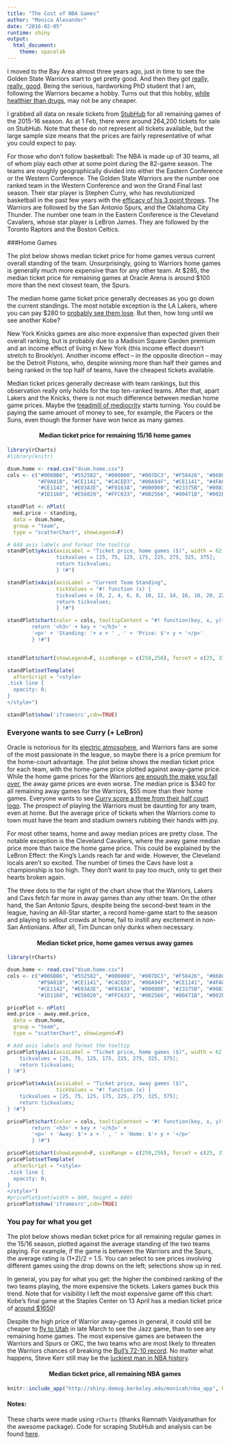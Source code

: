 ```yaml
---
title: "The Cost of NBA Games"
author: "Monica Alexander"
date: "2016-02-05"
runtime: shiny
output: 
  html_document: 
    theme: spacelab
---
```


I moved to the Bay Area almost three years ago, just in time to see the Golden State Warriors start to get pretty good. And then they got [really, really, good](https://www.youtube.com/watch?v=UdvA9w3Tmoc). Being the serious, hardworking PhD student that I am, following the Warriors became a hobby. Turns out that this hobby, [while healthier than drugs](http://www.cnn.com/2012/04/13/health/side-effects-sports-fan/), may not be any cheaper.

I grabbed all data on resale tickets from [StubHub](https://www.stubhub.com/) for all remaining games of the 2015-16 season. As at 1 Feb, there were around 264,200 tickets for sale on StubHub. Note that these do not represent all tickets available, but the large sample size means that the prices are fairly representative of what you could expect to pay. 

For those who don't follow basketball: The NBA is made up of 30 teams, all of whom play each other at some point during the 82-game season. The teams are roughly geographically divided into either the Eastern Conference or the Western Conference. The Golden State Warriors are the number one ranked team in the Western Conference and won the Grand Final last season. Their star player is Stephen Curry, who has revolutionized basketball in the past few years with the [efficacy of his 3 point throws](http://basketball-players.pointafter.com/stories/10645/stephen-curry-three-point-shooting). The Warriors are followed by the San Antonio Spurs, and the Oklahoma City Thunder. The number one team in the Eastern Conference is the Cleveland Cavaliers, whose star player is LeBron James. They are followed by the Toronto Raptors and the Boston Celtics.

###Home Games

The plot below shows median ticket price for home games versus current overall standing of the team. Unsurprisingly, going to Warriors home games is generally much more expensive than for any other team. At \$285, the median ticket price for remaining games at Oracle Arena is around \$100 more than the next closest team, the Spurs. 

The median home game ticket price generally decreases as you go down the current standings. The most notable exception is the LA Lakers, where you can pay \$280 to [probably see them lose](http://bleacherreport.com/articles/2613737-la-lakers-have-somehow-surpassed-philadelphia-76ers-as-nbas-worst). But then, how long until we see another Kobe?

New York Knicks games are also more expensive than expected given their overall ranking, but is probably due to a Madison Square Garden premium and an income effect of living in New York (this income effect doesn't stretch to Brooklyn). Another income effect -- in the opposite direction -- may be the Detroit Pistons, who, despite winning more than half their games and being ranked in the top half of teams, have the cheapest tickets available. 

Median ticket prices generally decrease with team rankings, but this observation really only holds for the top ten-ranked teams. After that, apart Lakers and the Knicks, there is not much difference between median home game prices. Maybe the [treadmill of mediocrity](http://espn.go.com/blog/truehoop/post/_/id/25914/mark-cuban-hopes-to-lose-and-lose-badly-someday) starts turning. You could be paying the same amount of money to see, for example, the Pacers or the Suns, even though the former have won twice as many games. 


<center> <h4>Median ticket price for remaining 15/16 home games</h4> </center>

```r
library(rCharts)
#library(knitr)

dsum.home <- read.csv("dsum.home.csv")
cols <- c("#006BB6", "#552582", "#000000", "#007DC3", "#F58426", "#860038", "#006BB6", 
          "#F9A01B", "#CE1141", "#C4CED3", "#00A94F", "#CE1141", "#4FA8FF", "#724C9F", 
          "#CE1142", "#E03A3E", "#F0163A", "#000000", "#23375B", "#008348", "#20385B", 
          "#1D1160", "#E56020", "#FFC633", "#002566", "#00471B", "#002B5C", "#B4975A", "#006BB6", "#001F70" )

standPlot <- nPlot(
  med.price ~ standing, 
  data = dsum.home, 
  group = "team",
  type = "scatterChart", showLegend=F)

# Add axis labels and format the tooltip
standPlot$yAxis(axisLabel = "Ticket price, home games ($)", width = 62, tickValues = "#! function (x) {    
                tickvalues = [25, 75, 125, 175, 225, 275, 325, 375];
                return tickvalues;
                } !#")

standPlot$xAxis(axisLabel = "Current Team Standing", 
                tickValues = "#! function (x) {    
                tickvalues = [0, 2, 4, 6, 8, 10, 12, 14, 16, 18, 20, 22, 24, 26, 28, 30];
                return tickvalues;
                } !#")

standPlot$chart(color = cols, tooltipContent = "#! function(key, x, y){
        return '<h3>' + key + '</h3>' + 
        '<p>' + 'Standing: '+ x + ' , ' + 'Price: $'+ y + '</p>'
        } !#")


standPlot$chart(showLegend=F, sizeRange = c(250,250), forceY = c(25, 375), forceX = c(0, 30))

standPlot$setTemplate(
  afterScript = "<style>
.tick line {
  opacity: 0;
}
</style>")

standPlot$show('iframesrc',cdn=TRUE)
```


### Everyone wants to see Curry (+ LeBron)


Oracle is notorious for its [electric atmosphere](http://abc7news.com/sports/expert-decibel-level-at-oracle-is-similar-to-jet-engine/773850/), and Warriors fans are some of the most passionate in the league, so maybe there is a price premium for  the home-court advantage. The plot below shows the median ticket price for each team, with the home-game price plotted against away-game price. While the home game prices for the Warriors [are enough the make you fall over](https://www.youtube.com/watch?v=LB4rplyj3TU), the away game prices are even worse. The median price is \$340 for all remaining away games for the Warriors, \$55 more than their home games. Everyone wants to see [Curry score a three from their half court logo](https://www.youtube.com/watch?v=F8uoujg1XgE). The prospect of playing the Warriors must be daunting for any team, even at home. But the average price of tickets when the Warriors come to town must have the team and stadium owners rubbing their hands with joy. 

For most other teams, home and away median prices are pretty close. The notable exception is the Cleveland Cavaliers, where the away game median price more than twice the home game price. This could be explained by the LeBron Effect: the King's Lands reach far and wide. However, the Cleveland locals aren't so excited. The number of times the Cavs have lost a championship is too high. They don't want to pay too much, only to get their hearts broken again. 

The three dots to the far right of the chart show that the Warriors, Lakers and Cavs fetch far more in away games than any other team. On the other hand, the San Antonio Spurs, despite being the second-best team in the league, having an All-Star starter, a record home-game start to the season and playing to sellout crowds at home, fail to instill any excitement in non-San Antionians. After all, Tim Duncan only dunks when necessary. 



<center> <h4>Median ticket price, home games versus away games</h4> </center>
```r
library(rCharts)

dsum.home <- read.csv("dsum.home.csv")
cols <- c("#006BB6", "#552582", "#000000", "#007DC3", "#F58426", "#860038", "#006BB6", 
          "#F9A01B", "#CE1141", "#C4CED3", "#00A94F", "#CE1141", "#4FA8FF", "#724C9F", 
          "#CE1142", "#E03A3E", "#F0163A", "#000000", "#23375B", "#008348", "#20385B", 
          "#1D1160", "#E56020", "#FFC633", "#002566", "#00471B", "#002B5C", "#B4975A", "#006BB6", "#001F70" )

pricePlot <- nPlot(
med.price ~ away.med.price, 
  data = dsum.home, 
  group = "team",
  type = "scatterChart", showLegend=F)

# Add axis labels and format the tooltip
pricePlot$yAxis(axisLabel = "Ticket price, home games ($)", width = 62, tickValues = "#! function (x) {    
    tickvalues = [25, 75, 125, 175, 225, 275, 325, 375];
    return tickvalues;
} !#")

pricePlot$xAxis(axisLabel = "Ticket price, away games ($)", 
                tickValues = "#! function (x) {    
    tickvalues = [25, 75, 125, 175, 225, 275, 325, 375];
    return tickvalues;
} !#")

pricePlot$chart(color = cols, tooltipContent = "#! function(key, x, y){
        return '<h3>' + key + '</h3>' + 
        '<p>' + 'Away: $'+ x + ' , ' + 'Home: $'+ y + '</p>'
        } !#")

pricePlot$chart(showLegend=F, sizeRange = c(250,250), forceY = c(25, 375), forceX = c(25, 375))
pricePlot$setTemplate(
  afterScript = "<style>
.tick line {
  opacity: 0;
}
</style>")
#pricePlot$set(width = 600, height = 600)
pricePlot$show('iframesrc',cdn=TRUE)
```


### You pay for what you get

The plot below shows median ticket price for all remaining regular games in the 15/16 season, plotted against the average standing of the two teams playing. For example, if the game is between the Warriors and the Spurs, the average rating is (1+2)/2 = 1.5. You can select to see prices involving different games using the drop downs on the left; selections show up in red. 

In general, you pay for what you get: the higher the combined ranking of the two teams playing, the more expensive the tickets. Lakers games buck this trend. Note that for visibility I left the most expensive game off this chart: Kobe's final game at the Staples Center on 13 April has a median ticket price of [around \$1650](https://www.stubhub.com/los-angeles-lakers-tickets-los-angeles-lakers-los-angeles-staples-center-4-13-2016/event/9370774/)!

Despite the high price of Warrior away-games in general,  it could still be cheaper to [fly to Utah](https://www.kayak.com/flights/SFO-SLC/2016-03-30/2016-03-31) in late March to see the Jazz game, than to see any remaining home games. The most expensive games are between the Warriors and Spurs or OKC, the two teams who are most likely to threaten the Warriors chances of breaking the [Bull's 72-10 record](http://www.nba.com/history/season/19951996.html). No matter what happens, Steve Kerr still may be the [luckiest man in NBA history](http://www.huffingtonpost.com/2015/06/17/steve-kerr-warriors-coach_n_7603384.html). 


<center> <h4>Median ticket price, all remaining NBA games</h4> </center>
```r
knitr::include_app("http://shiny.demog.berkeley.edu/monicah/nba_app", height = "600px")

```

#### Notes:
These charts were made using `rCharts` (thanks Ramnath Vaidyanathan for the awesome package). Code for scraping StubHub and analysis can be found [here](https://github.com/MJAlexander/nba). 

